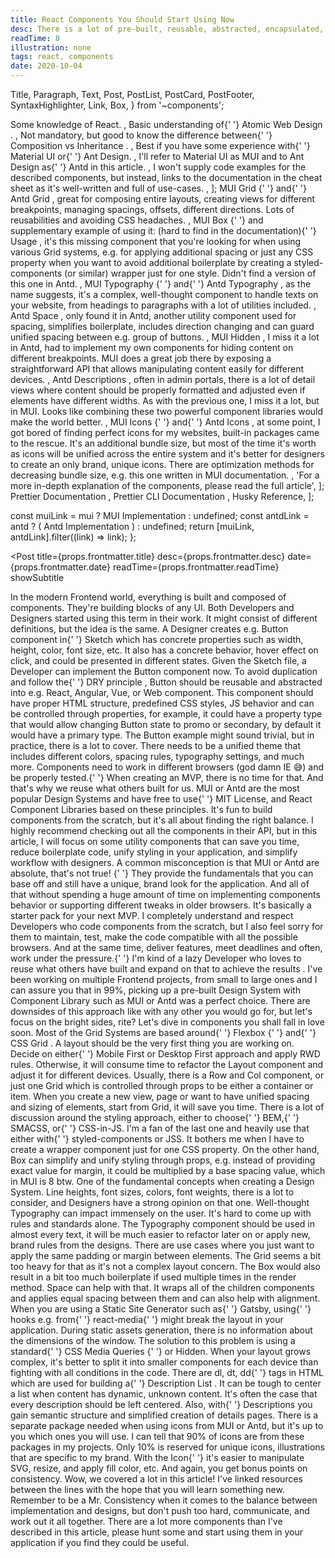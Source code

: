 ```yaml
---
title: React Components You Should Start Using Now
desc: There is a lot of pre-built, reusable, abstracted, encapsulated, and tested code available to use nowadays. In Frontend, we call this code a building block or shorter, a component. Good developers copy, great developers steal.
readTime: 8
illustration: none
tags: react, components
date: 2020-10-04
---
```


  Title,
  Paragraph,
  Text,
  Post,
  PostList,
  PostCard,
  PostFooter,
  SyntaxHighlighter,
  Link,
  Box,
} from '~components';

  <Text>
    Some knowledge of <Link href="https://reactjs.org/">React</Link>.
  </Text>,
  <Text>
    Basic understanding of{' '}
    <Link href="https://bradfrost.com/blog/post/atomic-web-design/">
      Atomic Web Design
    </Link>
    .
  </Text>,
  <Text>
    Not mandatory, but good to know the difference between{' '}
    <Link href="https://reactjs.org/docs/composition-vs-inheritance.html#gatsby-focus-wrapper">
      Composition vs Inheritance
    </Link>
    .
  </Text>,
  <Text>
    Best if you have some experience with{' '}
    <Link href="https://material-ui.com/">Material UI</Link> or{' '}
    <Link href="https://ant.design/">Ant Design</Link>.
  </Text>,
  <Text>
    I'll refer to Material UI as <Text strong>MUI</Text> and to Ant Design as{' '}
    <Text strong>Antd</Text> in this article.
  </Text>,
  <Text>
    I won't supply code examples for the described components, but instead,
    links to the documentation in the cheat sheet as it's well-written and full
    of use-cases.
  </Text>,
];

  <Text size="preNormal">
    <Link href="https://material-ui.com/components/grid/" size="preNormal">
      MUI Grid
    </Link>{' '}
    and{' '}
    <Link href="https://ant.design/components/grid/" size="preNormal">
      Antd Grid
    </Link>
    , great for composing entire layouts, creating views for different breakpoints,
    managing spacings, offsets, different directions. Lots of reusabilities and avoiding
    CSS headaches.
  </Text>,
  <Text size="preNormal">
    <Link href="https://material-ui.com/components/box/#box" size="preNormal">
      MUI Box
    </Link>{' '}
    and supplementary example of using it: (hard to find in the documentation){' '}
    <Link
      href="https://material-ui.com/components/box/#example"
      size="preNormal"
    >
      Usage
    </Link>
    , it's this missing component that you're looking for when using various Grid
    systems, e.g. for applying additional spacing or just any CSS property when you
    want to avoid additional boilerplate by creating a <Link
      size="preNormal"
      href="https://styled-components.com/"
    >
      styled-components
    </Link> (or similar) wrapper just for one style. Didn't find a version of this
    one in Antd.
  </Text>,
  <Text size="preNormal">
    <Link
      size="preNormal"
      href="https://material-ui.com/components/typography/"
    >
      MUI Typography
    </Link>{' '}
    and{' '}
    <Link size="preNormal" href="https://ant.design/components/typography">
      Antd Typography
    </Link>
    , as the name suggests, it's a complex, well-thought component to handle texts
    on your website, from headings to paragraphs with a lot of utilities included.
  </Text>,
  <Text size="preNormal">
    <Link size="preNormal" href="https://ant.design/components/space/">
      Antd Space
    </Link>
    , only found it in Antd, another utility component used for spacing, simplifies
    boilerplate, includes direction changing and can guard unified spacing between
    e.g. group of buttons.
  </Text>,
  <Text size="preNormal">
    <Link size="preNormal" href="https://material-ui.com/components/hidden/">
      MUI Hidden
    </Link>
    , I miss it a lot in Antd, had to implement my own components for hiding content
    on different breakpoints. MUI does a great job there by exposing a straightforward
    API that allows manipulating content easily for different devices.
  </Text>,
  <Text size="preNormal">
    <Link size="preNormal" href="https://ant.design/components/descriptions/">
      Antd Descriptions
    </Link>
    , often in admin portals, there is a lot of detail views where content should
    be properly formatted and adjusted even if elements have different widths. As
    with the previous one, I miss it a lot, but in MUI. Looks like combining these
    two powerful component libraries would make the world better.
  </Text>,
  <Text size="preNormal">
    <Link size="preNormal" href="https://material-ui.com/components/icons/">
      MUI Icons
    </Link>{' '}
    and{' '}
    <Link size="preNormal" href="https://ant.design/components/icon/">
      Antd Icons
    </Link>
    , at some point, I got bored of finding perfect icons for my websites, built-in
    packages came to the rescue. It's an additional bundle size, but most of the
    time it's worth as icons will be unified across the entire system and it's better
    for designers to create an only brand, unique icons. There are optimization methods
    for decreasing bundle size, e.g. <Link
      size="preNormal"
      href="https://material-ui.com/guides/minimizing-bundle-size/#option-2"
    >
      this one
    </Link> written in MUI documentation.
  </Text>,
  'For a more in-depth explanation of the components, please read the full article',
];

  <Link href="https://prettier.io/docs/en/index.html">
    Prettier Documentation
  </Link>,
  <Link href="https://prettier.io/docs/en/cli.html">
    Prettier CLI Documentation
  </Link>,
  <Link href="https://github.com/typicode/husky">Husky Reference</Link>,
];

  const muiLink = mui ? <Link href={mui}>MUI Implementation</Link> : undefined;
  const antdLink = antd ? (
    <Link href={antd}>Antd Implementation</Link>
  ) : undefined;
  return [muiLink, antdLink].filter((link) => link);
};

<Post
  title={props.frontmatter.title}
  desc={props.frontmatter.desc}
  date={props.frontmatter.date}
  readTime={props.frontmatter.readTime}
  showSubtitle
>
  <Title level={3}>Prerequisites</Title>
  <PostList data={postListData} />
  <PostCard title="Cheat Sheet" data={cheatSheetData} />
  <Title level={3}>Introduction</Title>
  <Paragraph>
    In the modern Frontend world, everything is built and composed of
    components. They're building blocks of any UI. Both Developers and Designers
    started using this term in their work. It might consist of different
    definitions, but the idea is the same.
  </Paragraph>
  <Paragraph>
    A Designer creates e.g. Button component in{' '}
    <Link href="https://www.sketch.com/">Sketch</Link> which has concrete
    properties such as width, height, color, font size, etc. It also has a
    concrete behavior, hover effect on click, and could be presented in
    different states. Given the Sketch file, a Developer can implement the
    Button component now. To avoid duplication and follow the{' '}
    <Link href="https://en.wikipedia.org/wiki/Don%27t_repeat_yourself">
      DRY principle
    </Link>
    , Button should be reusable and abstracted into e.g. React, Angular, Vue, or
    Web component. This component should have proper HTML structure, predefined CSS
    styles, JS behavior and can be controlled through properties, for example, it
    could have a property <Text code>type</Text> that would allow changing Button
    state to <Text code>promo</Text> or <Text code>secondary</Text>, by default it
    would have a <Text code>primary</Text> type.
  </Paragraph>
  <Paragraph>
    The Button example might sound trivial, but in practice, there is a lot to
    cover. There needs to be a unified theme that includes different colors,
    spacing rules, typography settings, and much more. Components need to work
    in different browsers (god damn IE 😅) and be properly tested.{' '}
    <Text strong>When creating an MVP, there is no time for that.</Text>
  </Paragraph>
  <Paragraph>
    And that's why we reuse what others built for us. MUI or Antd are the most
    popular Design Systems and have free to use{' '}
    <Link href="https://en.wikipedia.org/wiki/MIT_License">MIT License</Link>,
    and React Component Libraries based on these principles. It's fun to build
    components from the scratch, but it's all about finding the right balance. I
    highly recommend checking out all the components in their API, but in this
    article, I will focus on some utility components that can save you time,
    reduce boilerplate code, unify styling in your application, and simplify
    workflow with designers.
  </Paragraph>
  <Paragraph lastParagraph>
    <Text strong>
      A common misconception is that MUI or Antd are absolute, that's not true!
    </Text>{' '}
    They provide the fundamentals that you can base off and still have a unique,
    brand look for the application. And all of that without spending a huge
    amount of time on implementing components behavior or supporting different
    tweaks in older browsers. It's basically a starter pack for your next MVP.
  </Paragraph>
  <Title level={3}>Components</Title>
  <Paragraph>
    I completely understand and respect Developers who code components from the
    scratch, but I also feel sorry for them to maintain, test, make the code
    compatible with all the possible browsers. And at the same time, deliver
    features, meet deadlines and often, work under the pressure.{' '}
    <Text strong>
      I'm kind of a lazy Developer who loves to reuse what others have built and
      expand on that to achieve the results
    </Text>
    .
  </Paragraph>
  <Paragraph>
    I've been working on multiple Frontend projects, from small to large ones
    and I can assure you that in 99%, picking up a pre-built Design System with
    Component Library such as MUI or Antd was a perfect choice. There are
    downsides of this approach like with any other you would go for, but let's
    focus on the bright sides, rite?
  </Paragraph>
  <Paragraph breakParagraph>
    Let's dive in components you shall fall in love soon.
  </Paragraph>
  <Title level={4} transform="capitalize">
    Grid
  </Title>
  <PostList
    data={implementationLinks(
      'https://github.com/mui-org/material-ui/tree/next/packages/material-ui/src/Grid',
      'https://github.com/ant-design/ant-design/tree/master/components/grid'
    )}
  />
  <Paragraph>
    Most of the Grid Systems are based around{' '}
    <Link href="https://css-tricks.com/snippets/css/a-guide-to-flexbox/">
      Flexbox
    </Link>{' '}
    and{' '}
    <Link href="https://css-tricks.com/snippets/css/complete-guide-grid/">
      CSS Grid
    </Link>
    . A layout should be the very first thing you are working on. Decide on either{' '}
    <Link href="https://medium.com/@Vincentxia77/what-is-mobile-first-design-why-its-important-how-to-make-it-7d3cf2e29d00">
      Mobile First
    </Link> or <Link href="https://medium.com/@JuliSudi/mobile-first-design-vs-desktop-first-design-vs-element-first-design-5d1015632a61">
      Desktop First
    </Link> approach and apply <Link href="https://www.smashingmagazine.com/2011/01/guidelines-for-responsive-web-design/">
      RWD
    </Link> rules. Otherwise, it will consume time to refactor the <Text code>
      Layout
    </Text> component and adjust it for different devices. Usually, there is a <Text
      code
    >
      Row
    </Text> and <Text code>Col</Text> component, or just one <Text code>
      Grid
    </Text> which is controlled through props to be either a container or item.
  </Paragraph>
  <Paragraph breakParagraph>
    When you create a new view, page or want to have unified spacing and sizing
    of elements, start from <Text code>Grid</Text>, it will save you time.
  </Paragraph>
  <Title level={4} transform="capitalize">
    Box
  </Title>
  <PostList
    data={implementationLinks(
      'https://github.com/mui-org/material-ui/tree/next/packages/material-ui/src/Box'
    )}
  />
  <Paragraph breakParagraph>
    There is a lot of discussion around the styling approach, either to choose{' '}
    <Link href="http://getbem.com/">BEM</Link>,{' '}
    <Link href="http://smacss.com/">SMACSS</Link>, or{' '}
    <Link href="https://cssinjs.org/">CSS-in-JS</Link>. I'm a fan of the last
    one and heavily use that either with{' '}
    <Link href="https://styled-components.com/">styled-components</Link> or JSS.
    It bothers me when I have to create a wrapper component just for one CSS
    property. On the other hand, <Text code>Box</Text> can simplify and unify
    styling through props, e.g. instead of providing exact value for margin, it
    could be multiplied by a base spacing value, which in MUI is 8 btw.
  </Paragraph>
  <Title level={4} transform="capitalize">
    Typography
  </Title>
  <PostList
    data={implementationLinks(
      'https://github.com/mui-org/material-ui/tree/next/packages/material-ui/src/Typography',
      'https://github.com/ant-design/ant-design/tree/master/components/typography'
    )}
  />
  <Paragraph breakParagraph>
    One of the fundamental concepts when creating a Design System. Line heights,
    font sizes, colors, font weights, there is a lot to consider, and Designers
    have a strong opinion on that one. Well-thought Typography can impact
    immensely on the user. It's hard to come up with rules and standards alone.
    The <Text code>Typography</Text> component should be used in almost every
    text, it will be much easier to refactor later on or apply new, brand rules
    from the designs.
  </Paragraph>
  <Title level={4} transform="capitalize">
    Space
  </Title>
  <PostList
    data={implementationLinks(
      undefined,
      'https://github.com/ant-design/ant-design/tree/master/components/space'
    )}
  />
  <Paragraph breakParagraph>
    There are use cases where you just want to apply the same padding or margin
    between elements. The <Text code>Grid</Text> seems a bit too heavy for that
    as it's not a complex layout concern. The <Text code>Box</Text> would also
    result in a bit too much boilerplate if used multiple times in the render
    method. <Text code>Space</Text> can help with that. It wraps all of the
    children components and applies equal spacing between them and can also help
    with alignment.
  </Paragraph>
  <Title level={4} transform="capitalize">
    Hidden
  </Title>
  <PostList
    data={implementationLinks(
      'https://github.com/mui-org/material-ui/tree/next/packages/material-ui/src/Hidden'
    )}
  />
  <Paragraph breakParagraph>
    When you are using a Static Site Generator such as{' '}
    <Link href="https://www.gatsbyjs.com/">Gatsby</Link>, using{' '}
    <Link href="https://reactjs.org/docs/hooks-reference.html">hooks</Link> e.g.
    from{' '}
    <Link href="https://github.com/ReactTraining/react-media">react-media</Link>{' '}
    might break the layout in your application. During static assets generation,
    there is no information about the dimensions of the window. The solution to
    this problem is using a standard{' '}
    <Link href="https://developer.mozilla.org/en-US/docs/Web/CSS/Media_Queries/Using_media_queries">
      CSS Media Queries
    </Link>{' '}
    or <Text code>Hidden</Text>. When your layout grows complex, it's better to
    split it into smaller components for each device than fighting with all
    conditions in the code.
  </Paragraph>
  <Title level={4} transform="capitalize">
    Descriptions
  </Title>
  <PostList
    data={implementationLinks(
      undefined,
      'https://github.com/ant-design/ant-design/tree/master/components/descriptions'
    )}
  />
  <Paragraph breakParagraph>
    There are <Text code>dl</Text>, <Text code>dt</Text>, <Text code>dd</Text>{' '}
    tags in HTML which are used for building a{' '}
    <Link href="https://www.w3schools.com/tags/tag_dl.asp">
      Description List
    </Link>
    . It can be tough to center a list when content has dynamic, unknown content.
    It's often the case that every description should be left centered. Also, with{' '}
    <Text code>Descriptions</Text> you gain semantic structure and simplified creation
    of details pages.
  </Paragraph>
  <Title level={4} transform="capitalize">
    Icons
  </Title>
  <PostList
    data={implementationLinks(
      'https://github.com/mui-org/material-ui/tree/next/packages/material-ui/src/Icon',
      'https://github.com/ant-design/ant-design/tree/master/components/icon'
    )}
  />
  <Paragraph lastParagraph>
    There is a separate package needed when using icons from MUI or Antd, but
    it's up to you which ones you will use. I can tell that 90% of icons are
    from these packages in my projects. Only 10% is reserved for unique icons,
    illustrations that are specific to my brand. With the <Text code>Icon</Text>{' '}
    it's easier to manipulate SVG, resize, and apply fill color, etc. And again,
    you get bonus points on consistency.
  </Paragraph>
  <Title level={3}>Closing notes</Title>
  <Paragraph>
    Wow, we covered a lot in this article! I've linked resources between the
    lines with the hope that you will learn something new. Remember to be a Mr.
    Consistency when it comes to the balance between implementation and designs,
    but don't push too hard, communicate, and work out it all together.
  </Paragraph>
  <Paragraph>
    There are a lot more components than I've described in this article, please
    hunt some and start using them in your application if you find they could be
    useful.
  </Paragraph>
  <PostFooter />
</Post>
